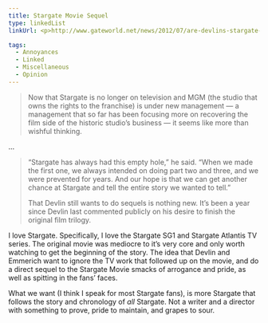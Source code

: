 ```yaml
---
title: Stargate Movie Sequel
type: linkedList
linkUrl: <p>http://www.gateworld.net/news/2012/07/are-devlins-stargate-movie-sequels-closer-to-reality/</p>

tags:
  - Annoyances
  - Linked
  - Miscellaneous
  - Opinion
---
```


> Now that Stargate is no longer on television and MGM (the studio that owns the rights to the franchise) is under new management — a management that so far has been focusing more on recovering the film side of the historic studio’s business — it seems like more than wishful thinking.

…

> “Stargate has always had this empty hole,” he said. “When we made the first one, we always intended on doing part two and three, and we were prevented for years. And our hope is that we can get another chance at Stargate and tell the entire story we wanted to tell.”
> 
> That Devlin still wants to do sequels is nothing new. It’s been a year since Devlin last commented publicly on his desire to finish the original film trilogy.

I love Stargate. Specifically, I love the Stargate SG1 and Stargate Atlantis TV series. The original movie was mediocre to it’s very core and only worth watching to get the beginning of the story. The idea that Devlin and Emmerich want to ignore the TV work that followed up on the movie, and do a direct sequel to the Stargate Movie smacks of arrogance and pride, as well as spitting in the fans’ faces.

What we want (I think I speak for most Stargate fans), is more Stargate that follows the story and chronology of _all_ Stargate. Not a writer and a director with something to prove, pride to maintain, and grapes to sour.
